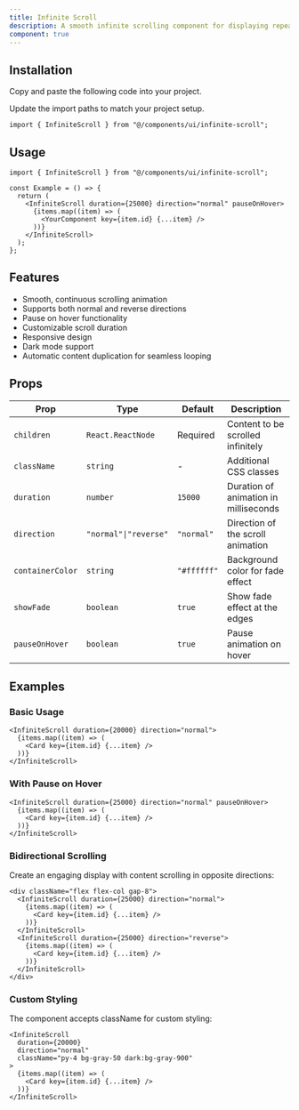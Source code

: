 ```yaml
---
title: Infinite Scroll
description: A smooth infinite scrolling component for displaying repeating content.
component: true
---
```


<ComponentPreview name="infinite-scroll-demo" />

## Installation

<Steps>

<Step>Copy and paste the following code into your project.</Step>

<ComponentSource name="infinite-scroll" />

<Step>Update the import paths to match your project setup.</Step>

```tsx
import { InfiniteScroll } from "@/components/ui/infinite-scroll";
```

</Steps>

## Usage

```tsx
import { InfiniteScroll } from "@/components/ui/infinite-scroll";

const Example = () => {
  return (
    <InfiniteScroll duration={25000} direction="normal" pauseOnHover>
      {items.map((item) => (
        <YourComponent key={item.id} {...item} />
      ))}
    </InfiniteScroll>
  );
};
```

## Features

- Smooth, continuous scrolling animation
- Supports both normal and reverse directions
- Pause on hover functionality
- Customizable scroll duration
- Responsive design
- Dark mode support
- Automatic content duplication for seamless looping

## Props

| Prop             | Type                  | Default     | Description                           |
| ---------------- | --------------------- | ----------- | ------------------------------------- |
| `children`       | `React.ReactNode`     | Required    | Content to be scrolled infinitely     |
| `className`      | `string`              | -           | Additional CSS classes                |
| `duration`       | `number`              | `15000`     | Duration of animation in milliseconds |
| `direction`      | `"normal"\|"reverse"` | `"normal"`  | Direction of the scroll animation     |
| `containerColor` | `string`              | `"#ffffff"` | Background color for fade effect      |
| `showFade`       | `boolean`             | `true`      | Show fade effect at the edges         |
| `pauseOnHover`   | `boolean`             | `true`      | Pause animation on hover              |

## Examples

### Basic Usage

```tsx
<InfiniteScroll duration={20000} direction="normal">
  {items.map((item) => (
    <Card key={item.id} {...item} />
  ))}
</InfiniteScroll>
```

### With Pause on Hover

```tsx
<InfiniteScroll duration={25000} direction="normal" pauseOnHover>
  {items.map((item) => (
    <Card key={item.id} {...item} />
  ))}
</InfiniteScroll>
```

### Bidirectional Scrolling

Create an engaging display with content scrolling in opposite directions:

```tsx
<div className="flex flex-col gap-8">
  <InfiniteScroll duration={25000} direction="normal">
    {items.map((item) => (
      <Card key={item.id} {...item} />
    ))}
  </InfiniteScroll>
  <InfiniteScroll duration={25000} direction="reverse">
    {items.map((item) => (
      <Card key={item.id} {...item} />
    ))}
  </InfiniteScroll>
</div>
```

### Custom Styling

The component accepts className for custom styling:

```tsx
<InfiniteScroll
  duration={20000}
  direction="normal"
  className="py-4 bg-gray-50 dark:bg-gray-900"
>
  {items.map((item) => (
    <Card key={item.id} {...item} />
  ))}
</InfiniteScroll>
```
